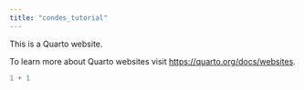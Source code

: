 ```yaml
---
title: "condes_tutorial"
---
```


This is a Quarto website.

To learn more about Quarto websites visit <https://quarto.org/docs/websites>.

```r
1 + 1
```
